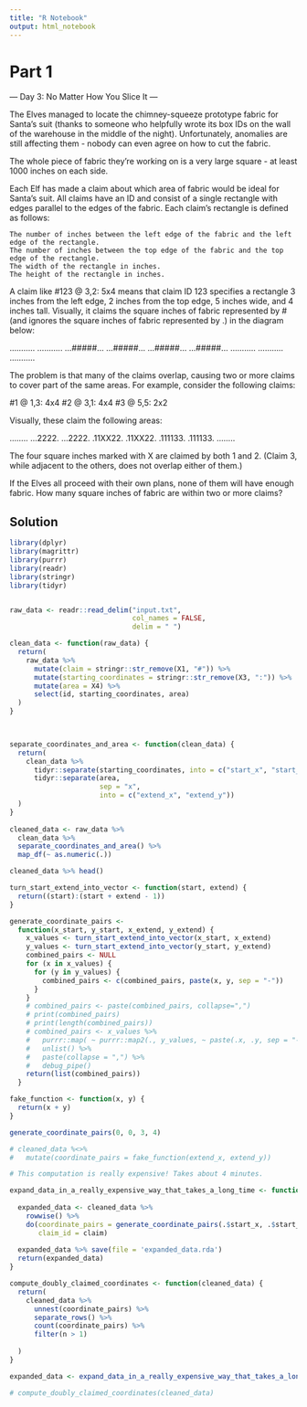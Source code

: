 ```yaml
---
title: "R Notebook"
output: html_notebook
---
```


# Part 1

--- Day 3: No Matter How You Slice It ---

The Elves managed to locate the chimney-squeeze prototype fabric for Santa's suit (thanks to someone who helpfully wrote its box IDs on the wall of the warehouse in the middle of the night). Unfortunately, anomalies are still affecting them - nobody can even agree on how to cut the fabric.

The whole piece of fabric they're working on is a very large square - at least 1000 inches on each side.

Each Elf has made a claim about which area of fabric would be ideal for Santa's suit. All claims have an ID and consist of a single rectangle with edges parallel to the edges of the fabric. Each claim's rectangle is defined as follows:

    The number of inches between the left edge of the fabric and the left edge of the rectangle.
    The number of inches between the top edge of the fabric and the top edge of the rectangle.
    The width of the rectangle in inches.
    The height of the rectangle in inches.

A claim like #123 @ 3,2: 5x4 means that claim ID 123 specifies a rectangle 3 inches from the left edge, 2 inches from the top edge, 5 inches wide, and 4 inches tall. Visually, it claims the square inches of fabric represented by # (and ignores the square inches of fabric represented by .) in the diagram below:

...........
...........
...#####...
...#####...
...#####...
...#####...
...........
...........
...........

The problem is that many of the claims overlap, causing two or more claims to cover part of the same areas. For example, consider the following claims:

#1 @ 1,3: 4x4
#2 @ 3,1: 4x4
#3 @ 5,5: 2x2

Visually, these claim the following areas:

........
...2222.
...2222.
.11XX22.
.11XX22.
.111133.
.111133.
........

The four square inches marked with X are claimed by both 1 and 2. (Claim 3, while adjacent to the others, does not overlap either of them.)

If the Elves all proceed with their own plans, none of them will have enough fabric. How many square inches of fabric are within two or more claims?

## Solution

```r
library(dplyr)
library(magrittr)
library(purrr)
library(readr)
library(stringr)
library(tidyr)


raw_data <- readr::read_delim("input.txt",
                              col_names = FALSE,
                              delim = " ")

clean_data <- function(raw_data) {
  return(
    raw_data %>%
      mutate(claim = stringr::str_remove(X1, "#")) %>%
      mutate(starting_coordinates = stringr::str_remove(X3, ":")) %>%
      mutate(area = X4) %>%
      select(id, starting_coordinates, area)
  )
}


  
separate_coordinates_and_area <- function(clean_data) {
  return(
    clean_data %>% 
      tidyr::separate(starting_coordinates, into = c("start_x", "start_y")) %>% 
      tidyr::separate(area, 
                      sep = "x",
                      into = c("extend_x", "extend_y"))
  )
}
  
cleaned_data <- raw_data %>%
  clean_data %>%
  separate_coordinates_and_area() %>% 
  map_df(~ as.numeric(.))

cleaned_data %>% head()
```

```r
turn_start_extend_into_vector <- function(start, extend) {
  return((start):(start + extend - 1))
}

generate_coordinate_pairs <-
  function(x_start, y_start, x_extend, y_extend) {
    x_values <- turn_start_extend_into_vector(x_start, x_extend)
    y_values <- turn_start_extend_into_vector(y_start, y_extend)
    combined_pairs <- NULL
    for (x in x_values) {
      for (y in y_values) {
        combined_pairs <- c(combined_pairs, paste(x, y, sep = "-"))
      }
    }
    # combined_pairs <- paste(combined_pairs, collapse=",")
    # print(combined_pairs)
    # print(length(combined_pairs))
    # combined_pairs <- x_values %>%
    #   purrr::map( ~ purrr::map2(., y_values, ~ paste(.x, .y, sep = "-"))) %>%
    #   unlist() %>% 
    #   paste(collapse = ",") %>% 
    #   debug_pipe()
    return(list(combined_pairs))
  }

fake_function <- function(x, y) {
  return(x + y)
}

generate_coordinate_pairs(0, 0, 3, 4)

# cleaned_data %<>% 
#   mutate(coordinate_pairs = fake_function(extend_x, extend_y))

# This computation is really expensive! Takes about 4 minutes.

expand_data_in_a_really_expensive_way_that_takes_a_long_time <- function(cleaned_data) {
  
  expanded_data <- cleaned_data %>%
    rowwise() %>%
    do(coordinate_pairs = generate_coordinate_pairs(.$start_x, .$start_y, .$extend_x, .$extend_y),
       claim_id = claim)
  
  expanded_data %>% save(file = 'expanded_data.rda')
  return(expanded_data)
}

compute_doubly_claimed_coordinates <- function(cleaned_data) {
  return(
    cleaned_data %>% 
      unnest(coordinate_pairs) %>% 
      separate_rows() %>% 
      count(coordinate_pairs) %>% 
      filter(n > 1)
      
  )
}

expanded_data <- expand_data_in_a_really_expensive_way_that_takes_a_long_time(cleaned_data)

# compute_doubly_claimed_coordinates(cleaned_data)
```

